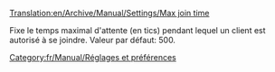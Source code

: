 [[Translation:en/Archive/Manual/Settings/Max join time]]


{{fr/Manual/Amorce}}
Fixe le temps maximal d'attente (en tics) pendant lequel un client est autorisé à se joindre. Valeur par défaut: 500.

[[Category:fr/Manual/Réglages et préférences]]